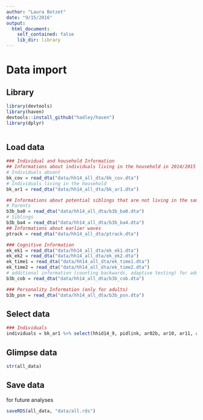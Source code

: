 ```yaml
---
author: "Laura Botzet"
date: "9/15/2016"
output: 
  html_document:
    self_contained: false
    lib_dir: library
---
```


# Data import {.tabset}

## Library
```r
library(devtools)
library(haven)
devtools::install_github("hadley/haven")
library(dplyr)



```


## Load data
```r
### Individual and household Information
## Informations about individuals living in the household in 2014/2015
# Individuals absent
bk_cov = read_dta("data/hh14_all_dta/bk_cov.dta")
# Individuals living in the household
bk_ar1 = read_dta("data/hh14_all_dta/bk_ar1.dta")

## Informations about potential siblings that are not living in the same house anymore
# Parents
b3b_ba0 = read_dta("data/hh14_all_dta/b3b_ba0.dta")
# Siblings
b3b_ba4 = read_dta("data/hh14_all_dta/b3b_ba4.dta")
## Informations about earlier waves
ptrack = read_dta("data/hh14_all_dta/ptrack.dta")

### Cognitive Information
ek_ek1 = read_dta("data/hh14_all_dta/ek_ek1.dta")
ek_ek2 = read_dta("data/hh14_all_dta/ek_ek2.dta")
ek_time1 = read_dta("data/hh14_all_dta/ek_time1.dta")
ek_time2 = read_dta("data/hh14_all_dta/ek_time2.dta")
# additional information (counting backwards, adaptive testing) for adults
b3b_cob = read_dta("data/hh14_all_dta/b3b_cob.dta")

### Personality Information (only for adults)
b3b_psn = read_dta("data/hh14_all_dta/b3b_psn.dta")

```

## Select data
```r
### Individuals
individuals = bk_ar1 %>% select(hhid14_9, pidlink, ar02b, ar10, ar11, ar07, ar08day, ar08mth, ar08yr, ar09, ar18h)

```

## Glimpse data

```r
str(all_data)
```

## Save data

for future analyses

```r
saveRDS(all_data, "data/all.rds")
```

